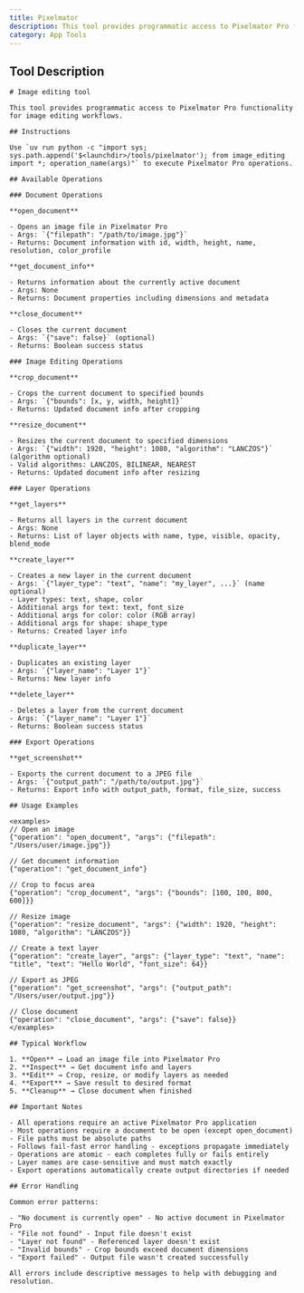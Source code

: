 ```yaml
---
title: Pixelmator
description: This tool provides programmatic access to Pixelmator Pro functionality for image editing workflows.
category: App Tools
---
```


## Tool Description

```
# Image editing tool

This tool provides programmatic access to Pixelmator Pro functionality for image editing workflows.

## Instructions

Use `uv run python -c "import sys; sys.path.append('$<launchdir>/tools/pixelmator'); from image_editing import *; operation_name(args)"` to execute Pixelmator Pro operations.

## Available Operations

### Document Operations

**open_document**

- Opens an image file in Pixelmator Pro
- Args: `{"filepath": "/path/to/image.jpg"}`
- Returns: Document information with id, width, height, name, resolution, color_profile

**get_document_info**  

- Returns information about the currently active document
- Args: None
- Returns: Document properties including dimensions and metadata

**close_document**

- Closes the current document
- Args: `{"save": false}` (optional)
- Returns: Boolean success status

### Image Editing Operations

**crop_document**

- Crops the current document to specified bounds
- Args: `{"bounds": [x, y, width, height]}`
- Returns: Updated document info after cropping

**resize_document**

- Resizes the current document to specified dimensions  
- Args: `{"width": 1920, "height": 1080, "algorithm": "LANCZOS"}` (algorithm optional)
- Valid algorithms: LANCZOS, BILINEAR, NEAREST
- Returns: Updated document info after resizing

### Layer Operations

**get_layers**

- Returns all layers in the current document
- Args: None
- Returns: List of layer objects with name, type, visible, opacity, blend_mode

**create_layer**

- Creates a new layer in the current document
- Args: `{"layer_type": "text", "name": "my_layer", ...}` (name optional)
- Layer types: text, shape, color
- Additional args for text: text, font_size
- Additional args for color: color (RGB array)
- Additional args for shape: shape_type
- Returns: Created layer info

**duplicate_layer**

- Duplicates an existing layer
- Args: `{"layer_name": "Layer 1"}`
- Returns: New layer info

**delete_layer**

- Deletes a layer from the current document
- Args: `{"layer_name": "Layer 1"}`
- Returns: Boolean success status

### Export Operations

**get_screenshot**

- Exports the current document to a JPEG file
- Args: `{"output_path": "/path/to/output.jpg"}`
- Returns: Export info with output_path, format, file_size, success

## Usage Examples

<examples>
// Open an image
{"operation": "open_document", "args": {"filepath": "/Users/user/image.jpg"}}

// Get document information
{"operation": "get_document_info"}

// Crop to focus area
{"operation": "crop_document", "args": {"bounds": [100, 100, 800, 600]}}

// Resize image
{"operation": "resize_document", "args": {"width": 1920, "height": 1080, "algorithm": "LANCZOS"}}

// Create a text layer
{"operation": "create_layer", "args": {"layer_type": "text", "name": "title", "text": "Hello World", "font_size": 64}}

// Export as JPEG
{"operation": "get_screenshot", "args": {"output_path": "/Users/user/output.jpg"}}

// Close document
{"operation": "close_document", "args": {"save": false}}
</examples>

## Typical Workflow

1. **Open** → Load an image file into Pixelmator Pro
2. **Inspect** → Get document info and layers
3. **Edit** → Crop, resize, or modify layers as needed
4. **Export** → Save result to desired format
5. **Cleanup** → Close document when finished

## Important Notes

- All operations require an active Pixelmator Pro application
- Most operations require a document to be open (except open_document)
- File paths must be absolute paths
- Follows fail-fast error handling - exceptions propagate immediately
- Operations are atomic - each completes fully or fails entirely
- Layer names are case-sensitive and must match exactly
- Export operations automatically create output directories if needed

## Error Handling

Common error patterns:

- "No document is currently open" - No active document in Pixelmator Pro
- "File not found" - Input file doesn't exist  
- "Layer not found" - Referenced layer doesn't exist
- "Invalid bounds" - Crop bounds exceed document dimensions
- "Export failed" - Output file wasn't created successfully

All errors include descriptive messages to help with debugging and resolution.

```